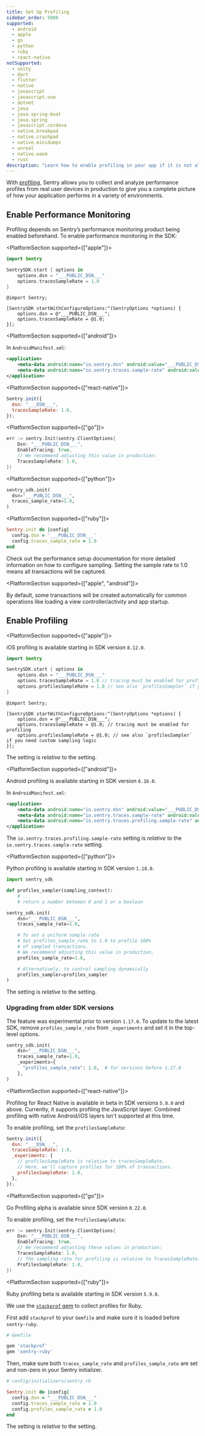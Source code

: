 ```yaml
---
title: Set Up Profiling
sidebar_order: 5000
supported:
  - android
  - apple
  - go
  - python
  - ruby
  - react-native
notSupported:
  - unity
  - dart
  - flutter
  - native
  - javascript
  - javascript.vue
  - dotnet
  - java
  - java.spring-boot
  - java.spring
  - javascript.cordova
  - native.breakpad
  - native.crashpad
  - native.minidumps
  - unreal
  - native.wasm
  - rust
description: "Learn how to enable profiling in your app if it is not already set up."
---
```


<PlatformContent includePath="profiling/index/preface" />

With [profiling](/product/profiling/), Sentry allows you to collect and analyze performance profiles from real user devices in production to give you a complete picture of how your application performs in a variety of environments.

## Enable Performance Monitoring

Profiling depends on Sentry’s performance monitoring product being enabled beforehand. To enable performance monitoring in the SDK:

<PlatformSection supported={["apple"]}>

```swift {tabTitle:Swift}
import Sentry

SentrySDK.start { options in
    options.dsn = "___PUBLIC_DSN___"
    options.tracesSampleRate = 1.0
}
```

```objc {tabTitle:Objective-C}
@import Sentry;

[SentrySDK startWithConfigureOptions:^(SentryOptions *options) {
    options.dsn = @"___PUBLIC_DSN___";
    options.tracesSampleRate = @1.0;
}];
```

</PlatformSection>

<PlatformSection supported={["android"]}>

In `AndroidManifest.xml`:

```xml
<application>
    <meta-data android:name="io.sentry.dsn" android:value="___PUBLIC_DSN___" />
    <meta-data android:name="io.sentry.traces.sample-rate" android:value="1.0" />
</application>
```

</PlatformSection>

<PlatformSection supported={["react-native"]}>

```javascript
Sentry.init({
  dsn: "___DSN___",
  tracesSampleRate: 1.0,
});
```

</PlatformSection>

<PlatformSection supported={["go"]}>

```go
err := sentry.Init(sentry.ClientOptions{
	Dsn: "___PUBLIC_DSN___",
	EnableTracing: true,
	// We recommend adjusting this value in production:
	TracesSampleRate: 1.0,
})
```

</PlatformSection>

<PlatformSection supported={["python"]}>

```python
sentry_sdk.init(
  dsn="___PUBLIC_DSN___",
  traces_sample_rate=1.0,
)
```

</PlatformSection>

<PlatformSection supported={["ruby"]}>

```ruby
Sentry.init do |config|
  config.dsn = '___PUBLIC_DSN___'
  config.traces_sample_rate = 1.0
end
```

</PlatformSection>

Check out the <PlatformLink to="/performance/">performance setup documentation</PlatformLink> for more detailed information on how to configure sampling. Setting the sample rate to 1.0 means all transactions will be captured.

<PlatformSection supported={["apple", "android"]}>

By default, some transactions will be created automatically for common operations like loading a view controller/activity and app startup.

</PlatformSection>

## Enable Profiling

<PlatformSection supported={["apple"]}>

<Note>

iOS profiling is available starting in SDK version `8.12.0`.

</Note>

```swift {tabTitle:Swift}
import Sentry

SentrySDK.start { options in
    options.dsn = "___PUBLIC_DSN___"
    options.tracesSampleRate = 1.0 // tracing must be enabled for profiling
    options.profilesSampleRate = 1.0 // see also `profilesSampler` if you need custom sampling logic
}
```

```objc {tabTitle:Objective-C}
@import Sentry;

[SentrySDK startWithConfigureOptions:^(SentryOptions *options) {
    options.dsn = @"___PUBLIC_DSN___";
    options.tracesSampleRate = @1.0; // tracing must be enabled for profiling
    options.profilesSampleRate = @1.0; // see also `profilesSampler` if you need custom sampling logic
}];
```

<Note>

The <PlatformIdentifier name="profiles-sample-rate" /> setting is _relative_ to the <PlatformIdentifier name="traces-sample-rate" /> setting.

</Note>

</PlatformSection>

<PlatformSection supported={["android"]}>

<Note>

Android profiling is available starting in SDK version `6.16.0`.

</Note>

In `AndroidManifest.xml`:

```xml
<application>
    <meta-data android:name="io.sentry.dsn" android:value="___PUBLIC_DSN___" />
    <meta-data android:name="io.sentry.traces.sample-rate" android:value="1.0" />
    <meta-data android:name="io.sentry.traces.profiling.sample-rate" android:value="1.0" />
</application>
```

<Note>

The `io.sentry.traces.profiling.sample-rate` setting is _relative_ to the `io.sentry.traces.sample-rate` setting.

</Note>

</PlatformSection>

<PlatformSection supported={["python"]}>

<Note>

Python profiling is available starting in SDK version `1.18.0`.

</Note>

```python
import sentry_sdk

def profiles_sampler(sampling_context):
    # ...
    # return a number between 0 and 1 or a boolean

sentry_sdk.init(
    dsn="___PUBLIC_DSN___",
    traces_sample_rate=1.0,

    # To set a uniform sample rate
    # Set profiles_sample_rate to 1.0 to profile 100%
    # of sampled transactions.
    # We recommend adjusting this value in production,
    profiles_sample_rate=1.0,

    # Alternatively, to control sampling dynamically
    profiles_sampler=profiles_sampler
)
```

<Note>

The <PlatformIdentifier name="profiles_sample_rate" /> setting is _relative_ to the <PlatformIdentifier name="traces_sample_rate" /> setting.

</Note>

### Upgrading from older SDK versions

The feature was experimental prior to version `1.17.0`. To update to the latest SDK, remove `profiles_sample_rate` from `_experiments` and set it in the top-level options.

```python
sentry_sdk.init(
    dsn="___PUBLIC_DSN___",
    traces_sample_rate=1.0,
    _experiments={
      "profiles_sample_rate": 1.0,  # for versions before 1.17.0
    },
)
```

</PlatformSection>

<PlatformSection supported={["react-native"]}>

<Note>

Profiling for React Native is available in beta in SDK versions `5.8.0` and above. Currently, it supports profiling the JavaScript layer. Combined profiling with native Android/iOS layers isn't supported at this time.

</Note>

To enable profiling, set the `profilesSampleRate`:

```javascript
Sentry.init({
  dsn: "___DSN___",
  tracesSampleRate: 1.0,
  _experiments: {
    // profilesSampleRate is relative to tracesSampleRate.
    // Here, we'll capture profiles for 100% of transactions.
    profilesSampleRate: 1.0,
  },
});
```

</PlatformSection>

<PlatformSection supported={["go"]}>

<Note>

Go Profiling alpha is available since SDK version `0.22.0`.

</Note>

To enable profiling, set the `ProfilesSampleRate`:

```go
err := sentry.Init(sentry.ClientOptions{
	Dsn: "___PUBLIC_DSN___",
	EnableTracing: true,
	// We recommend adjusting these values in production:
	TracesSampleRate: 1.0,
	// The sampling rate for profiling is relative to TracesSampleRate:
	ProfilesSampleRate: 1.0,
})
```

</PlatformSection>

<PlatformSection supported={["ruby"]}>

<Note>

Ruby profiling beta is available starting in SDK version `5.9.0`.

</Note>

We use the [`stackprof` gem](https://github.com/tmm1/stackprof) to collect profiles for Ruby.

First add `stackprof` to your `Gemfile` and make sure it is loaded before `sentry-ruby`.

```ruby
# Gemfile

gem 'stackprof'
gem 'sentry-ruby'
```

Then, make sure both `traces_sample_rate` and `profiles_sample_rate` are set and non-zero in your Sentry initializer.

```ruby
# config/initializers/sentry.rb

Sentry.init do |config|
  config.dsn = "___PUBLIC_DSN___"
  config.traces_sample_rate = 1.0
  config.profiles_sample_rate = 1.0
end
```

<Note>

The <PlatformIdentifier name="profiles_sample_rate" /> setting is _relative_ to the <PlatformIdentifier name="traces_sample_rate" /> setting.

</Note>

</PlatformSection>
